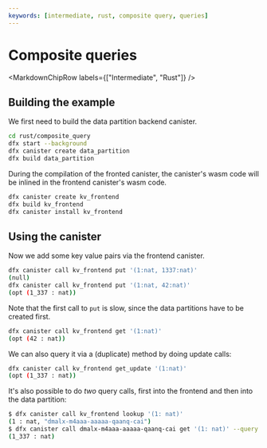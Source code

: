 ```yaml
---
keywords: [intermediate, rust, composite query, queries]
---
```



# Composite queries

<MarkdownChipRow labels={["Intermediate", "Rust"]} />

## Building the example

We first need to build the data partition backend canister.

```bash
cd rust/composite_query
dfx start --background
dfx canister create data_partition
dfx build data_partition
```

During the compilation of the fronted canister, the canister's wasm code will be inlined in the frontend canister's wasm code.

```bash
dfx canister create kv_frontend
dfx build kv_frontend
dfx canister install kv_frontend
```

## Using the canister

Now we add some key value pairs via the frontend canister.

```bash
dfx canister call kv_frontend put '(1:nat, 1337:nat)'
(null)
dfx canister call kv_frontend put '(1:nat, 42:nat)'
(opt (1_337 : nat))
```

Note that the first call to `put` is slow, since the data partitions have to be created first.

```bash
dfx canister call kv_frontend get '(1:nat)'
(opt (42 : nat))
```

We can also query it via a (duplicate) method by doing update calls:

```bash
dfx canister call kv_frontend get_update '(1:nat)'
(opt (1_337 : nat))
```

It's also possible to do *two* query calls, first into the frontend and then into the data partition:

```bash
$ dfx canister call kv_frontend lookup '(1: nat)'
(1 : nat, "dmalx-m4aaa-aaaaa-qaanq-cai")
$ dfx canister call dmalx-m4aaa-aaaaa-qaanq-cai get '(1: nat)' --query
(1_337 : nat)
```

